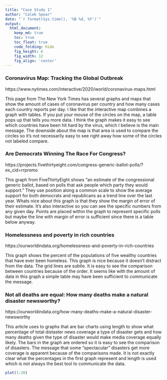 ```yaml
---
title: "Case Study 1"
author: "Caleb Spear"
date: "`r format(Sys.time(), '%B %d, %Y')`"
output:
  html_document:  
    keep_md: true
    toc: true
    toc_float: true
    code_folding: hide
    fig_height: 6
    fig_width: 12
    fig_align: 'center'
---
```


### Coronavirus Map: Tracking the Global Outbreak
https://www.nytimes.com/interactive/2020/world/coronavirus-maps.html

This page from The New York Times has several graphs and maps that show the amount of cases of coronavirus per country and how many cases each country reports per day. I like that the interactive map combines a graph with tables. If you put your mouse of the circles on the map, a table pops up that tells you more data. I think the graph makes it easy to see which countries have been hit hard by the virus, which I believe is the main message. The downside about the map is that area is used to compare the circles so it's not necessarily easy to see right away how some of the circles not labeled compare.

### Are Democrats Winning The Race For Congress?
https://projects.fivethirtyeight.com/congress-generic-ballot-polls/?ex_cid=rrpromo

This graph from FiveThirtyEight shows "an estimate of the congressional generic ballot, based on polls that ask people which party they would support." They use position along a common scale to show the average support for both democrats and republicans as a trend line over the last year. Whats nice about this graph is that they show the margin of error of their estimate. It's also interactive so you can see the specific numbers from any given day. Points are placed within the graph to represent specific polls but maybe the line with margin of error is sufficient since there is a table below anyway.

### Homelessness and poverty in rich countries
https://ourworldindata.org/homelessness-and-poverty-in-rich-countries

This graph shows the percent of the populations of five wealthy countries that have ever been homeless. This graph is nice because it doesn't distract from the data. The grid lines are subtle. It is easy to see the comparison between countries because of the order. It seems like with the amount of data in this graph a simple table may have been sufficient to communicate the message.

### Not all deaths are equal: How many deaths make a natural disaster newsworthy?
https://ourworldindata.org/how-many-deaths-make-a-natural-disaster-newsworthy

This article uses to graphs that are bar charts using length to show what percentage of total distaster news coverage a type of disaster gets and how many deaths given the type of disaster would make media coverage equally likely. The bars in the graph are ordered so it is easy to see the comparison of disasters. The message that some "spectacular" disasters get more coverage is apparent because of the comparisons made. It is not exactly clear what the percentages in the first graph represent and length is used which is not always the best tool to communicate the data.
```r
plot(1:20)

```

